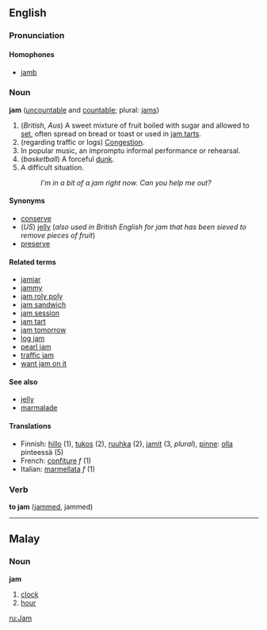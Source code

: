 ==English==
===Pronunciation===   
====Homophones====   
*[[jamb]] 

===Noun===
'''jam''' ([[uncountable]] and [[countable]]; plural: [[jams]])

# (''British'', ''Aus'') A sweet mixture of fruit boiled with sugar and allowed to [[set]], often spread on bread or toast or used in [[jam tart]]s.
# (regarding traffic or logs) [[Congestion]].
# In popular music, an impromptu informal performance or rehearsal.
# (''basketball'') A forceful [[dunk]].
# A difficult situation.
#: ''I'm in a bit of a jam right now.  Can you help me out?''

====Synonyms====
*[[conserve]]
*(''US'') [[jelly]] (''also used in British English for jam that has been sieved to remove pieces of fruit'')
*[[preserve]]

====Related terms====
*[[jamjar]]
*[[jammy]]
*[[jam roly poly]]
*[[jam sandwich]]
*[[jam session]]
*[[jam tart]]
*[[jam tomorrow]]
*[[log jam]]
*[[pearl jam]]
*[[traffic jam]]
*[[want jam on it]]

====See also====
*[[jelly]]
*[[marmalade]]

====Translations====
*Finnish: [[hillo]] (1), [[tukos]] (2), [[ruuhka]] (2), [[jamit]] (3, ''plural''), [[pinne#Finnish|pinne]]: [[olla]] pinteessä (5)
*French: [[confiture]] ''f'' (1)
*Italian: [[marmellata]] ''f'' (1)

===Verb===
'''to jam''' ([[jammed]], jammed)

----
==Malay==
===Noun===
'''jam'''

# [[clock]]
# [[hour]]
[[ru:Jam]]